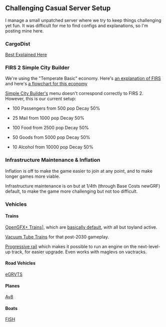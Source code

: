 ==Challenging Casual Server Setup==

I manage a small unpatched server where we try to keep things challenging yet fun. It was difficult for me to find configs and explanations, so I'm posting mine here.

===CargoDist===

[[en/Manual/Passenger and cargo distribution|Best Explained Here]]

===FIRS 2 Simple City Builder===

We're using the "Temperate Basic" economy. Here's [http://bundles.openttdcoop.org/firs/releases/LATEST/docs/html/get_started.html#firs-gameplay an explanation of FIRS] and here's [http://bundles.openttdcoop.org/firs/releases/LATEST/docs/html/temperate_basic.dot.svg a flowchart for this economy]

[http://www.novapolis.net/downloads Simple City Builder's] menu doesn't correspond correctly to FIRS 2. However, this is our current setup:

* 100 Passengers from 500 pop Decay 50%

* 25 Mail from 1000 pop Decay 50%

* 100 Food from 2500 pop Decay 50%

* 50 Goods from 5000 pop Decay 50%

* 10 Alcohol from 10000 pop Decay 50%

===Infrastructure Maintenance & Inflation===

Inflation is off to make the game easier to join at any point, and to make longer games more viable.

Infrastructure maintenance is on but at 1/4th (through Base Costs newGRF) default, to make the game more challenging but not too difficult.

===Vehicles===

====Trains====

[https://www.tt-forums.net/viewtopic.php?t=50423 OpenGFX+ Trains]], which are [[en/Manual/Base Set/Trains/Train Comparison|basically default]], with all but toyland active.

[https://www.tt-forums.net/viewtopic.php?t=53743 Vacuum Tube Trains] for that post-2030 gameplay.

[http://minchin.ca/openttd-progressive-rail/ Progressive rail] which makes it possible to run an engine on the next-level-up track, for easier upgrade. Even works with maglevs on vactracks.

====Road Vehicles====

[[en/Community/NewGRF/Extended Generic Road Vehicle and Tram Set|eGRVTS]]

====Planes====

[[en/Community/NewGRF/Aviators Aircraft Set|Av8]]

====Boats====

[https://www.tt-forums.net/viewtopic.php?f=67&t=45435 FISH]